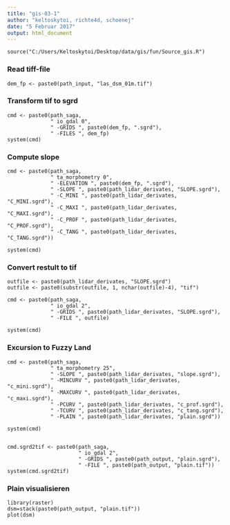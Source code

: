 ```yaml
---
title: "gis-03-1"
author: "keltoskytoi, richte4d, schoenej"
date: "5 Februar 2017"
output: html_document
---
```


```
source("C:/Users/Keltoskytoi/Desktop/data/gis/fun/Source_gis.R")
```
### Read tiff-file

```
dem_fp <- paste0(path_input, "las_dsm_01m.tif")
```

### Transform tif to sgrd
```
cmd <- paste0(path_saga,
              " io_gdal 0",
              " -GRIDS ", paste0(dem_fp, ".sgrd"),
              " -FILES ", dem_fp)
system(cmd)
```
### Compute slope
```
cmd <- paste0(path_saga,
              " ta_morphometry 0",
              " -ELEVATION ", paste0(dem_fp, ".sgrd"),
              " -SLOPE ", paste0(path_lidar_derivates, "SLOPE.sgrd"),
              " -C_MINI ", paste0(path_lidar_derivates, "C_MINI.sgrd"),
              " -C_MAXI ", paste0(path_lidar_derivates, "C_MAXI.sgrd"),    
              " -C_PROF ", paste0(path_lidar_derivates, "C_PROF.sgrd"),
              " -C_TANG ", paste0(path_lidar_derivates, "C_TANG.sgrd"))
              
system(cmd)
```

### Convert restult to tif

```
outfile <- paste0(path_lidar_derivates, "SLOPE.sgrd")
outfile <- paste0(substr(outfile, 1, nchar(outfile)-4), "tif")

cmd <- paste0(path_saga,
              " io_gdal 2",
              " -GRIDS ", paste0(path_lidar_derivates, "SLOPE.sgrd"),
              " -FILE ", outfile)

system(cmd)
```

### Excursion to Fuzzy Land

```
cmd <- paste0(path_saga,
              " ta_morphometry 25",
              " -SLOPE ", paste0(path_lidar_derivates, "slope.sgrd"),
              " -MINCURV ", paste0(path_lidar_derivates, "c_mini.sgrd"),
              " -MAXCURV ", paste0(path_lidar_derivates, "c_maxi.sgrd"),
              " -PCURV ", paste0(path_lidar_derivates, "c_prof.sgrd"), 
              " -TCURV ", paste0(path_lidar_derivates, "c_tang.sgrd"),  
              " -PLAIN ", paste0(path_lidar_derivates, "plain.sgrd"))

system(cmd)


cmd.sgrd2tif <- paste0(path_saga,
                       " io_gdal 2",
                       " -GRIDS ", paste0(path_output, "plain.sgrd"),
                       " -FILE ", paste0(path_output, "plain.tif")) 
system(cmd.sgrd2tif)
```

### Plain visualisieren

```
library(raster)
dsm=stack(paste0(path_output, "plain.tif"))
plot(dsm)
```
